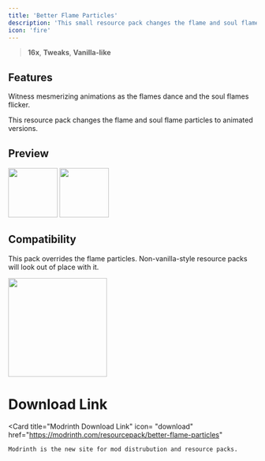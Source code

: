 ```yaml
---
title: 'Better Flame Particles'
description: 'This small resource pack changes the flame and soul flame particles to animated versions.'
icon: 'fire'
---
```


> <Icon icon="display" iconType="regular" /> **16x**, <Icon icon="pen-to-square" iconType="solid" /> **Tweaks**, <Icon icon="ice-cream" iconType="regular" /> **Vanilla-like**

## Features
Witness mesmerizing animations as the flames dance and the soul flames flicker.

This resource pack changes the flame and soul flame particles to animated versions.

## Preview
<Frame>
<img width="100" noZoom src="/images/bfp-fire.gif" />
</Frame>

<Frame>
<img width="100" noZoom src="/images/bfp-soul.gif" />
</Frame>

## Compatibility 
This pack overrides the flame particles. Non-vanilla-style resource packs will look out of place with it.

<img height="200" noZoom src="/images/bfp-versions.png" />

# Download Link


  <Card 
    title="Modrinth Download Link"
    icon= "download"
    href="https://modrinth.com/resourcepack/better-flame-particles"
  >
    Modrinth is the new site for mod distrubution and resource packs.
  </Card>

